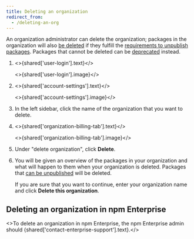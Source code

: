 ```yaml
---
title: Deleting an organization
redirect_from:
  - /deleting-an-org
---
```


An organization administrator can delete the organization; packages in
the organization will also [be deleted](/unpublishing-packages-from-the-registry) if they fulfill the
[requirements to unpublish packages](/policies/unpublish).  Packages that
cannot be deleted can be
[deprecated](/deprecating-and-undeprecating-packages-or-package-versions)
instead.

1. <>{shared['user-login'].text}</>

   <>{shared['user-login'].image}</>

2. <>{shared['account-settings'].text}</>

   <>{shared['account-settings'].image}</>

3. In the left sidebar, click the name of the organization that you want to delete.
    <Screenshot src="/organizations/creating-and-managing-organizations/left-sidebar.png" alt="Screenshot of left sidebar" />

4. <>{shared['organization-billing-tab'].text}</>

   <>{shared['organization-billing-tab'].image}</>

5. Under "delete organization", click <strong>Delete</strong>.
    <Screenshot src="/organizations/creating-and-managing-organizations/org-delete-button.png" alt="Screenshot of org delete button" />

6. You will be given an overview of the packages in your organization and what will happen to them when your organization is deleted.  Packages that [can be unpublished](/unpublishing-packages-from-the-registry) will be deleted.

   If you are sure that you want to continue, enter your organization name and click <strong>Delete this organization</strong>.

    <Screenshot src="/organizations/creating-and-managing-organizations/org-delete-plan.png" alt="Screenshot of org delete plan" />

## Deleting an organization in npm Enterprise

<>To delete an organization in npm Enterprise, the npm Enterprise admin should {shared['contact-enterprise-support'].text}.</>
